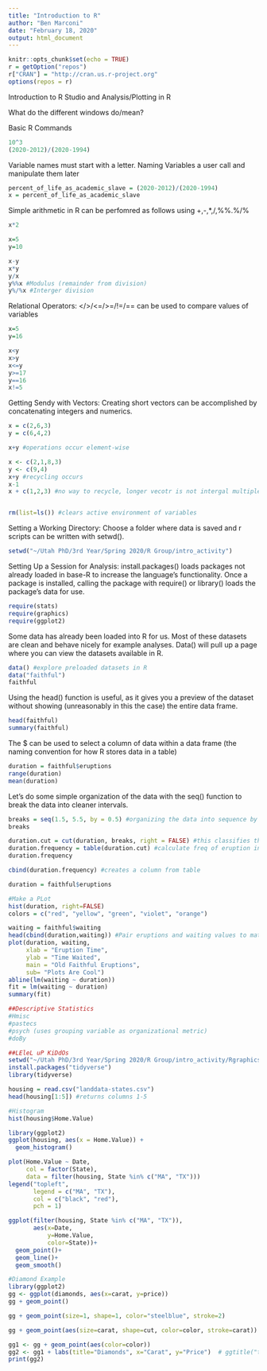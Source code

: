---
title: "Introduction to R"
author: "Ben Marconi"
date: "February 18, 2020"
output: html_document
---

```{r setup, include=FALSE}
knitr::opts_chunk$set(echo = TRUE)
r = getOption("repos")
r["CRAN"] = "http://cran.us.r-project.org"
options(repos = r)
```

Introduction to R Studio and Analysis/Plotting in R

What do the different windows do/mean?

Basic R Commands
```{r}
10^3
(2020-2012)/(2020-1994)
```
Variable names must start with a letter. Naming Variables a user call and manipulate them later
```{r}
percent_of_life_as_academic_slave = (2020-2012)/(2020-1994)
x = percent_of_life_as_academic_slave
```
Simple arithmetic in R can be perfomred as follows using +,-,*,/,%%.%/%
```{r}
x*2

x=5
y=10

x-y
x*y
y/x
y%%x #Modulus (remainder from division)
y%/%x #Interger division
```
Relational Operators: </>/<=/>=/!=/== can be used to compare values of variables 
```{r}
x=5
y=16

x<y
x>y
x<=y
y>=17
y==16
x!=5
```
Getting Sendy with Vectors: Creating short vectors can be accomplished by concatenating integers and numerics.
```{r}
x = c(2,6,3)
y = c(6,4,2)

x+y #operations occur element-wise

x <- c(2,1,8,3)
y <- c(9,4)  
x+y #recycling occurs
x-1
x + c(1,2,3) #no way to recycle, longer vecotr is not intergal multiple of shorter vector


rm(list=ls()) #clears active environment of variables
```
Setting a Working Directory: Choose a folder where data is saved and r scripts can be written with setwd(). 
```{r}
setwd("~/Utah PhD/3rd Year/Spring 2020/R Group/intro_activity")
```
Setting Up a Session for Analysis: install.packages() loads packages not already loaded in base-R to increase the language's functionality. Once a package is installed, calling the package with require() or library() loads the package's data for use. 
```{r}
require(stats)
require(graphics)
require(ggplot2)
```
Some data has already been loaded into R for us. Most of these datasets are clean and behave nicely for example analyses. Data() will pull up a page where you can view the datasets available in R. 
```{r}
data() #explore preloaded datasets in R
data("faithful")
faithful
```
Using the head() function is useful, as it gives you a preview of the dataset without showing (unreasonably in this the case) the entire data frame. 
```{r}
head(faithful)
summary(faithful)
```
The $ can be used to select a column of data within a data frame (the naming convention for how R stores data in a table)
```{r}
duration = faithful$eruptions
range(duration)
mean(duration)
```
Let's do some simple organization of the data with the seq() function to break the data into cleaner intervals.
```{r}

breaks = seq(1.5, 5.5, by = 0.5) #organizing the data into sequence by interval of 0.5
breaks

duration.cut = cut(duration, breaks, right = FALSE) #this classifies the eruptions by interval - FALSE sets intervals closed on left, open on right
duration.frequency = table(duration.cut) #calculate freq of eruption in each sub-interval
duration.frequency

cbind(duration.frequency) #creates a column from table

duration = faithful$eruptions

#Make a PLot
hist(duration, right=FALSE)
colors = c("red", "yellow", "green", "violet", "orange")

waiting = faithful$waiting
head(cbind(duration,waiting)) #Pair eruptions and waiting values to match (x,y) coord
plot(duration, waiting,
     xlab = "Eruption Time",
     ylab = "Time Waited",
     main = "Old Faithful Eruptions",
     sub= "Plots Are Cool")
abline(lm(waiting ~ duration))
fit = lm(waiting ~ duration)
summary(fit)

##Descriptive Statistics
#Hmisc
#pastecs
#psych (uses grouping variable as organizational metric)
#doBy

##LEleL uP KiDdOs 
setwd("~/Utah PhD/3rd Year/Spring 2020/R Group/intro_activity/Rgraphics/dataSets")
install.packages("tidyverse")
library(tidyverse)

housing = read.csv("landdata-states.csv")
head(housing[1:5]) #returns columns 1-5

#Histogram
hist(housing$Home.Value) 

library(ggplot2)
ggplot(housing, aes(x = Home.Value)) + 
  geom_histogram()

plot(Home.Value ~ Date,
     col = factor(State),
     data = filter(housing, State %in% c("MA", "TX")))
legend("topleft",
       legend = c("MA", "TX"),
       col = c("black", "red"),
       pch = 1)

ggplot(filter(housing, State %in% c("MA", "TX")),
       aes(x=Date,
           y=Home.Value,
           color=State))+
  geom_point()+
  geom_line()+
  geom_smooth()

#Diamond Example
library(ggplot2)
gg <- ggplot(diamonds, aes(x=carat, y=price)) 
gg + geom_point()

gg + geom_point(size=1, shape=1, color="steelblue", stroke=2)

gg + geom_point(aes(size=carat, shape=cut, color=color, stroke=carat)) 

gg1 <- gg + geom_point(aes(color=color))
gg2 <- gg1 + labs(title="Diamonds", x="Carat", y="Price")  # ggtitle("title") also changes the title.
print(gg2)
```